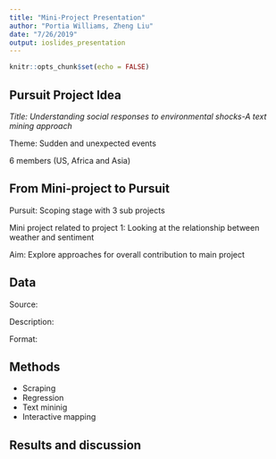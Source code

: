 ```yaml
---
title: "Mini-Project Presentation"
author: "Portia Williams, Zheng Liu"
date: "7/26/2019"
output: ioslides_presentation
---
```


```r
knitr::opts_chunk$set(echo = FALSE)
```

## Pursuit Project Idea


*Title: Understanding social responses to environmental shocks-A text mining approach*

Theme: Sudden and unexpected events

6 members (US, Africa and Asia)

## From Mini-project to Pursuit

Pursuit: Scoping stage with 3 sub projects

Mini project related to project 1: Looking at the relationship between weather and sentiment

Aim: Explore approaches for overall contribution to main project



## Data

Source:

Description:

Format:


## Methods
- Scraping
- Regression
- Text mininig
- Interactive mapping

## Results and discussion






